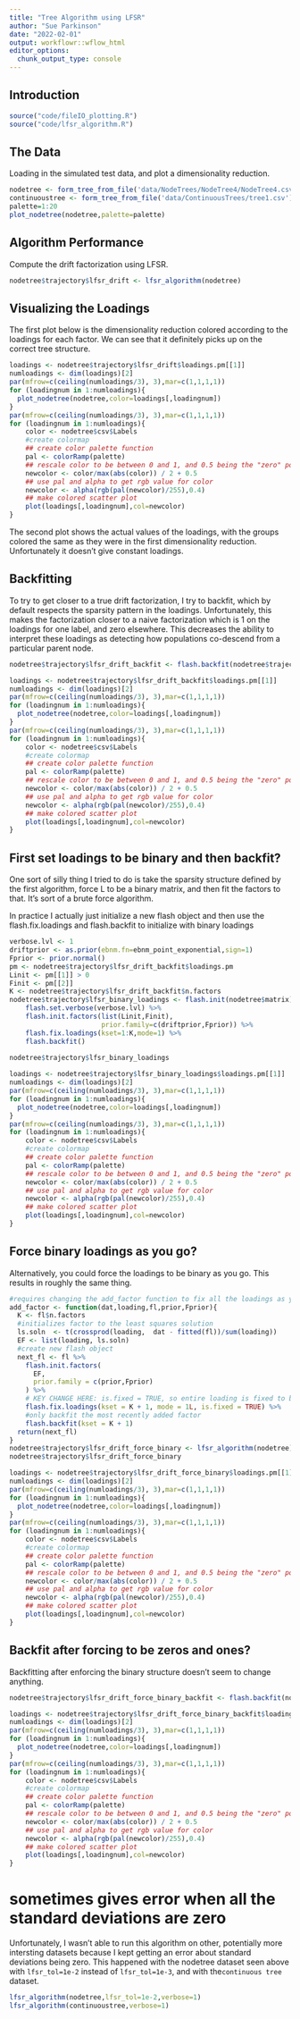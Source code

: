 ```yaml
---
title: "Tree Algorithm using LFSR"
author: "Sue Parkinson"
date: "2022-02-01"
output: workflowr::wflow_html
editor_options:
  chunk_output_type: console
---
```


## Introduction

```r
source("code/fileIO_plotting.R")
source("code/lfsr_algorithm.R")
```

## The Data

Loading in the simulated test data, and plot a dimensionality reduction.

```r
nodetree <- form_tree_from_file('data/NodeTrees/NodeTree4/NodeTree4.csv')
continuoustree <- form_tree_from_file('data/ContinuousTrees/tree1.csv')
palette=1:20
plot_nodetree(nodetree,palette=palette)
```

## Algorithm Performance

Compute the drift factorization using LFSR.

```r
nodetree$trajectory$lfsr_drift <- lfsr_algorithm(nodetree)
```

## Visualizing the Loadings

The first plot below is the dimensionality reduction colored according to the loadings for each factor. We can see that it definitely picks up on the correct tree structure.

```r
loadings <- nodetree$trajectory$lfsr_drift$loadings.pm[[1]]
numloadings <- dim(loadings)[2]
par(mfrow=c(ceiling(numloadings/3), 3),mar=c(1,1,1,1))    
for (loadingnum in 1:numloadings){
  plot_nodetree(nodetree,color=loadings[,loadingnum])
}
par(mfrow=c(ceiling(numloadings/3), 3),mar=c(1,1,1,1))    
for (loadingnum in 1:numloadings){
    color <- nodetree$csv$Labels
    #create colormap
    ## create color palette function
    pal <- colorRamp(palette)
    ## rescale color to be between 0 and 1, and 0.5 being the "zero" point
    newcolor <- color/max(abs(color)) / 2 + 0.5
    ## use pal and alpha to get rgb value for color 
    newcolor <- alpha(rgb(pal(newcolor)/255),0.4)
    ## make colored scatter plot
    plot(loadings[,loadingnum],col=newcolor)
}
```

The second plot shows the actual values of the loadings, with the groups colored the same as they were in the first dimensionality reduction. Unfortunately it doesn't give constant loadings.

## Backfitting

To try to get closer to a true drift factorization, I try to backfit, which by default respects the sparsity pattern in the loadings. Unfortunately, this makes the factorization closer to a naive factorization which is 1 on the loadings for one label, and zero elsewhere. This decreases the ability to interpret these loadings as detecting how populations co-descend from a particular parent node.

```r
nodetree$trajectory$lfsr_drift_backfit <- flash.backfit(nodetree$trajectory$lfsr_drift)
```

```r
loadings <- nodetree$trajectory$lfsr_drift_backfit$loadings.pm[[1]]
numloadings <- dim(loadings)[2]
par(mfrow=c(ceiling(numloadings/3), 3),mar=c(1,1,1,1))    
for (loadingnum in 1:numloadings){
  plot_nodetree(nodetree,color=loadings[,loadingnum])
}
par(mfrow=c(ceiling(numloadings/3), 3),mar=c(1,1,1,1))    
for (loadingnum in 1:numloadings){
    color <- nodetree$csv$Labels
    #create colormap
    ## create color palette function
    pal <- colorRamp(palette)
    ## rescale color to be between 0 and 1, and 0.5 being the "zero" point
    newcolor <- color/max(abs(color)) / 2 + 0.5
    ## use pal and alpha to get rgb value for color 
    newcolor <- alpha(rgb(pal(newcolor)/255),0.4)
    ## make colored scatter plot
    plot(loadings[,loadingnum],col=newcolor)
}
```

## First set loadings to be binary and then backfit?

One sort of silly thing I tried to do is take the sparsity structure defined by the first algorithm, force L to be a binary matrix, and then fit the factors to that. It's sort of a brute force algorithm.

In practice I actually just initialize a new flash object and then use the flash.fix.loadings and flash.backfit to initialize with binary loadings

```r
verbose.lvl <- 1
driftprior <- as.prior(ebnm.fn=ebnm_point_exponential,sign=1)
Fprior <- prior.normal()
pm <- nodetree$trajectory$lfsr_drift_backfit$loadings.pm
Linit <- pm[[1]] > 0
Finit <- pm[[2]]
K <- nodetree$trajectory$lfsr_drift_backfit$n.factors
nodetree$trajectory$lfsr_binary_loadings <- flash.init(nodetree$matrix) %>%
    flash.set.verbose(verbose.lvl) %>%
    flash.init.factors(list(Linit,Finit),
                       prior.family=c(driftprior,Fprior)) %>%
    flash.fix.loadings(kset=1:K,mode=1) %>%
    flash.backfit()
    
nodetree$trajectory$lfsr_binary_loadings
```

```r
loadings <- nodetree$trajectory$lfsr_binary_loadings$loadings.pm[[1]]
numloadings <- dim(loadings)[2]
par(mfrow=c(ceiling(numloadings/3), 3),mar=c(1,1,1,1))    
for (loadingnum in 1:numloadings){
  plot_nodetree(nodetree,color=loadings[,loadingnum])
}
par(mfrow=c(ceiling(numloadings/3), 3),mar=c(1,1,1,1))    
for (loadingnum in 1:numloadings){
    color <- nodetree$csv$Labels
    #create colormap
    ## create color palette function
    pal <- colorRamp(palette)
    ## rescale color to be between 0 and 1, and 0.5 being the "zero" point
    newcolor <- color/max(abs(color)) / 2 + 0.5
    ## use pal and alpha to get rgb value for color 
    newcolor <- alpha(rgb(pal(newcolor)/255),0.4)
    ## make colored scatter plot
    plot(loadings[,loadingnum],col=newcolor)
}
```

## Force binary loadings as you go?

Alternatively, you could force the loadings to be binary as you go. This results in roughly the same thing.

```r
#requires changing the add_factor function to fix all the loadings as you go
add_factor <- function(dat,loading,fl,prior,Fprior){
  K <- fl$n.factors
  #initializes factor to the least squares solution
  ls.soln  <- t(crossprod(loading,  dat - fitted(fl))/sum(loading))
  EF <- list(loading, ls.soln)
  #create new flash object
  next_fl <- fl %>%
    flash.init.factors(
      EF,
      prior.family = c(prior,Fprior)
    ) %>%
    # KEY CHANGE HERE: is.fixed = TRUE, so entire loading is fixed to be binary
    flash.fix.loadings(kset = K + 1, mode = 1L, is.fixed = TRUE) %>%
    #only backfit the most recently added factor
    flash.backfit(kset = K + 1)
  return(next_fl)
}
nodetree$trajectory$lfsr_drift_force_binary <- lfsr_algorithm(nodetree)
nodetree$trajectory$lfsr_drift_force_binary
```

```r
loadings <- nodetree$trajectory$lfsr_drift_force_binary$loadings.pm[[1]]
numloadings <- dim(loadings)[2]
par(mfrow=c(ceiling(numloadings/3), 3),mar=c(1,1,1,1))    
for (loadingnum in 1:numloadings){
  plot_nodetree(nodetree,color=loadings[,loadingnum])
}
par(mfrow=c(ceiling(numloadings/3), 3),mar=c(1,1,1,1))    
for (loadingnum in 1:numloadings){
    color <- nodetree$csv$Labels
    #create colormap
    ## create color palette function
    pal <- colorRamp(palette)
    ## rescale color to be between 0 and 1, and 0.5 being the "zero" point
    newcolor <- color/max(abs(color)) / 2 + 0.5
    ## use pal and alpha to get rgb value for color 
    newcolor <- alpha(rgb(pal(newcolor)/255),0.4)
    ## make colored scatter plot
    plot(loadings[,loadingnum],col=newcolor)
}
```

## Backfit after forcing to be zeros and ones?

Backfitting after enforcing the binary structure doesn't seem to change anything.

```r
nodetree$trajectory$lfsr_drift_force_binary_backfit <- flash.backfit(nodetree$trajectory$lfsr_drift_force_binary)
```

```r
loadings <- nodetree$trajectory$lfsr_drift_force_binary_backfit$loadings.pm[[1]]
numloadings <- dim(loadings)[2]
par(mfrow=c(ceiling(numloadings/3), 3),mar=c(1,1,1,1))    
for (loadingnum in 1:numloadings){
  plot_nodetree(nodetree,color=loadings[,loadingnum])
}
par(mfrow=c(ceiling(numloadings/3), 3),mar=c(1,1,1,1))    
for (loadingnum in 1:numloadings){
    color <- nodetree$csv$Labels
    #create colormap
    ## create color palette function
    pal <- colorRamp(palette)
    ## rescale color to be between 0 and 1, and 0.5 being the "zero" point
    newcolor <- color/max(abs(color)) / 2 + 0.5
    ## use pal and alpha to get rgb value for color 
    newcolor <- alpha(rgb(pal(newcolor)/255),0.4)
    ## make colored scatter plot
    plot(loadings[,loadingnum],col=newcolor)
}
```

# sometimes gives error when all the standard deviations are zero

Unfortunately, I wasn't able to run this algorithm on other, potentially more intersting datasets because I kept getting an error about standard deviations being zero. This happened with the nodetree dataset seen above with `lfsr_tol=1e-2` instead of `lfsr_tol=1e-3`, and with the`continuous tree` dataset.

```r
lfsr_algorithm(nodetree,lfsr_tol=1e-2,verbose=1)
lfsr_algorithm(continuoustree,verbose=1)
```
